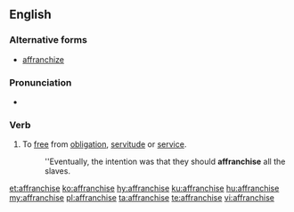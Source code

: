 ==English==

===Alternative forms===
* [[affranchize]] {{qualifier|possibly nonstandard}}

===Pronunciation===
* {{audio|En-us-affranchise.ogg|Audio (US)|lang=en}}

===Verb===
{{en-verb|affranchis|ing}}

# To [[free]] from [[obligation]], [[servitude]] or [[service]].
#: ''Eventually, the intention was that they should '''affranchise''' all the slaves.

[[et:affranchise]]
[[ko:affranchise]]
[[hy:affranchise]]
[[ku:affranchise]]
[[hu:affranchise]]
[[my:affranchise]]
[[pl:affranchise]]
[[ta:affranchise]]
[[te:affranchise]]
[[vi:affranchise]]